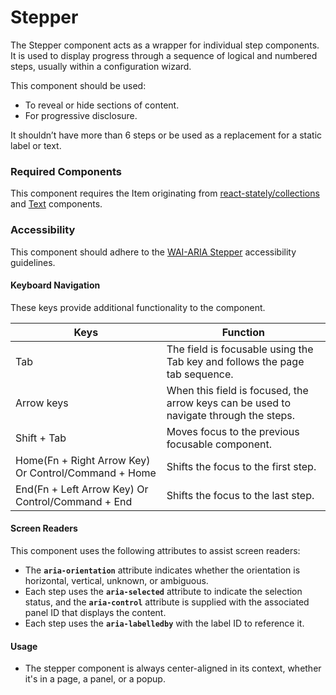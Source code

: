 
<Meta title="Components/Stepper/Stepper" />

# Stepper

The Stepper component acts as a wrapper for individual step components.
It is used to display progress through a sequence of logical and numbered steps, usually within a configuration wizard.

This component should be used:

- To reveal or hide sections of content.
- For progressive disclosure.

It shouldn’t have more than 6 steps or be used as a replacement for a static label or text.

### Required Components

This component requires the Item originating from [react-stately/collections](https://react-spectrum.adobe.com/react-stately/collections.html) and [Text](./?path=/docs/components-text--default) components.

### Accessibility

This component should adhere to the [WAI-ARIA Stepper](https://www.w3.org/WAI/ARIA/apg/patterns/tabs/) accessibility guidelines.

#### Keyboard Navigation

These keys provide additional functionality to the component.

| Keys                                                 | Function                                                                              |
| ---------------------------------------------------- | ------------------------------------------------------------------------------------- |
| Tab                                                  | The field is focusable using the Tab key and follows the page tab sequence.           |
| Arrow keys                                           | When this field is focused, the arrow keys can be used to navigate through the steps. |
| Shift + Tab                                          | Moves focus to the previous focusable component.                                      |
| Home(Fn + Right Arrow Key) Or Control/Command + Home | Shifts the focus to the first step.                                                   |
| End(Fn + Left Arrow Key) Or Control/Command + End    | Shifts the focus to the last step.                                                    |

#### Screen Readers

This component uses the following attributes to assist screen readers:

- The **`aria-orientation`** attribute indicates whether the orientation is horizontal, vertical, unknown, or ambiguous.
- Each step uses the **`aria-selected`** attribute to indicate the selection status, and the **`aria-control`** attribute is supplied with the associated panel ID that displays the content.
- Each step uses the **`aria-labelledby`** with the label ID to reference it.

#### Usage

- The stepper component is always center-aligned in its context, whether it's in a page, a panel, or a popup.
